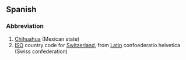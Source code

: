 ==Spanish==
===Abbreviation===
#[[Chihuahua]] (Mexican state)
#[[ISO]] country code for [[Switzerland]], from [[Latin]] confoederatio helvetica (Swiss confederation)